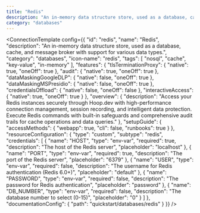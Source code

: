 ```yaml
---
title: "Redis"
description: "An in-memory data structure store, used as a database, cache, and message broker with support for various data types."
category: "databases"
---
```



<ConnectionTemplate config={{
  "id": "redis",
  "name": "Redis",
  "description": "An in-memory data structure store, used as a database, cache, and message broker with support for various data types.",
  "category": "databases",
  "icon-name": "redis",
  "tags": [
    "nosql",
    "cache",
    "key-value",
    "in-memory"
  ],
  "features": {
    "tlsTerminationProxy": {
      "native": true,
      "oneOff": true
    },
    "audit": {
      "native": true,
      "oneOff": true
    },
    "dataMaskingGoogleDLP": {
      "native": false,
      "oneOff": true
    },
    "dataMaskingMSPresidio": {
      "native": false,
      "oneOff": true
    },
    "credentialsOffload": {
      "native": false,
      "oneOff": false
    },
    "interactiveAccess": {
      "native": true,
      "oneOff": true
    }
  },
  "overview": {
    "description": "Access your Redis instances securely through Hoop.dev with high-performance connection management, session recording, and intelligent data protection. Execute Redis commands with built-in safeguards and comprehensive audit trails for cache operations and data queries."
  },
  "setupGuide": {
    "accessMethods": {
      "webapp": true,
      "cli": false,
      "runbooks": true
    }
  },
  "resourceConfiguration": {
    "type": "custom",
    "subtype": "redis",
    "credentials": [
      {
        "name": "HOST",
        "type": "env-var",
        "required": true,
        "description": "The host of the Redis server",
        "placeholder": "localhost"
      },
      {
        "name": "PORT",
        "type": "env-var",
        "required": true,
        "description": "The port of the Redis server",
        "placeholder": "6379"
      },
      {
        "name": "USER",
        "type": "env-var",
        "required": false,
        "description": "The username for Redis authentication (Redis 6.0+)",
        "placeholder": "default"
      },
      {
        "name": "PASSWORD",
        "type": "env-var",
        "required": false,
        "description": "The password for Redis authentication",
        "placeholder": "password"
      },
      {
        "name": "DB_NUMBER",
        "type": "env-var",
        "required": false,
        "description": "The database number to select (0-15)",
        "placeholder": "0"
      }
    ]
  },
  "documentationConfig": {
    "path": "quickstart/databases/redis"
  }
}} />



